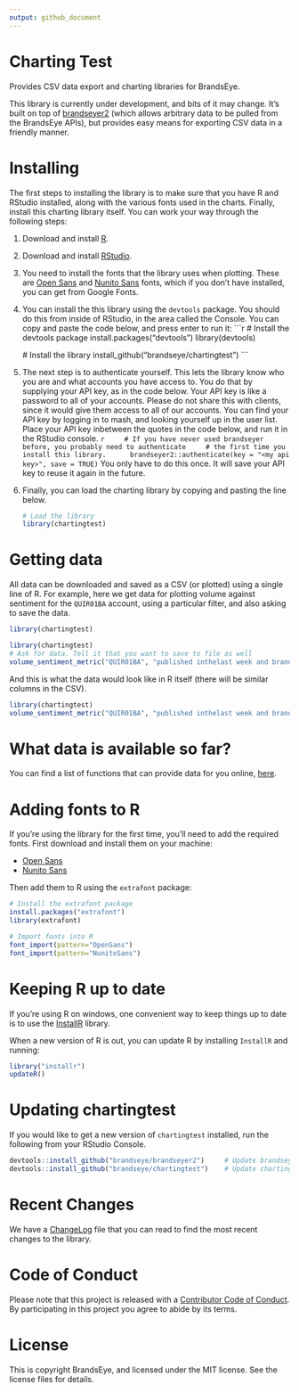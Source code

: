 ```yaml
---
output: github_document
---
```


<!-- README.md is generated from README.Rmd. Please edit that file -->

# Charting Test

Provides CSV data export and charting libraries for BrandsEye. 

This library is currently under development, and bits of it may change. It's 
built on top of [brandseyer2](https://brandseye.github.io/brandseyer2) (which
allows arbitrary data to be pulled from the BrandsEye APIs), but provides
easy means for exporting CSV data in a friendly manner.

# Installing

The first steps to installing the library is to make sure that you have R and RStudio installed, 
along with the various fonts used in the charts. Finally, install this charting library itself. 
You can work your way through the following steps:

1. Download and install [R](https://cran.rstudio.com/). 

1. Download and install [RStudio](https://www.rstudio.com/products/rstudio/download/).

1. You need to install the fonts that the library uses when plotting. These are [Open Sans](https://fonts.google.com/specimen/Open+Sans) 
and [Nunito Sans](https://fonts.google.com/specimen/Nunito+Sans) fonts, 
which if you don't have installed, you can get from Google Fonts.

1. You can install the this library using the `devtools` package. You should do this 
   from inside of RStudio, in the area called the Console. You can copy and paste
   the code below, and press enter to run it:
    ```r
    # Install the devtools package
    install.packages("devtools")
    library(devtools)
    
    # Install the library
    install_github("brandseye/chartingtest")
    ```
1. The next step is to authenticate yourself. This lets the library know who
   you are and what accounts you have access to. You do that by supplying your
   API key, as in the code below. Your API key is like a password to all of your
   accounts. Please do not share this with clients, since it would give them access to
   all of our accounts. You can find your API key by logging in to mash, and looking
   yourself up in the user list. Place your API key inbetween the quotes in the code below,
   and run it in the RStudio console.
    ```r
    # If you have never used brandseyer before, you probably need to authenticate
    # the first time you install this library. 
    brandseyer2::authenticate(key = "<my api key>", save = TRUE)
    ```
    You only have to do this once. It will save your API key to reuse it again in the future.

1. Finally, you can load the charting library by copying and pasting the line below. 

    ```r
    # Load the library
    library(chartingtest)
    ```

# Getting data

All data can be downloaded and saved as a CSV (or plotted) using a single line of R. For example,
here we get data for plotting volume against sentiment for the `QUIR01BA` account, using a particular
filter, and also asking to save the data. 

```r
library(chartingtest)
```

```r
library(chartingtest)
# Ask for data. Tell it that you want to save to file as well
volume_sentiment_metric("QUIR01BA", "published inthelast week and brand isorchildof 10006", save = TRUE)
```

And this is what the data would look like in R itself (there will be similar columns in the CSV).

```r

library(chartingtest)
volume_sentiment_metric("QUIR01BA", "published inthelast week and brand isorchildof 10006")
```

# What data is available so far?

You can find a list of functions that can provide data for you online, [here](reference/index.html).

# Adding fonts to R

If you're using the library for the first time, you'll need to add the required fonts. First download and install them on your machine:

- [Open Sans](https://fonts.google.com/specimen/Open+Sans) 
- [Nunito Sans](https://fonts.google.com/specimen/Nunito+Sans)

Then add them to R using the `extrafont` package:

```r
# Install the extrafont package
install.packages("extrafont")
library(extrafont)

# Import fonts into R
font_import(pattern="OpenSans")
font_import(pattern="NunitoSans")
```

# Keeping R up to date

If you're using R on windows, one convenient way to keep things up to date is
to use the [InstallR](https://github.com/talgalili/installr) library. 

When a new version of R is out, you can update R by installing `InstallR`
and running:

```r
library("installr")
updateR()
```

# Updating chartingtest

If you would like to get a new version of `chartingtest` installed, run the following
from your RStudio Console.

```r
devtools::install_github("brandseye/brandseyer2")     # Update brandseyer2
devtools::install_github("brandseye/chartingtest")    # Update chartingtest
```


# Recent Changes

We have a [ChangeLog](news/index.html) file that you can read to find the most recent changes to the library.

# Code of Conduct

Please note that this project is released with a [Contributor Code of Conduct](CODE_OF_CONDUCT.md).
By participating in this project you agree to abide by its terms.

# License

This is copyright BrandsEye, and licensed under the MIT license. See
the license files for details.

